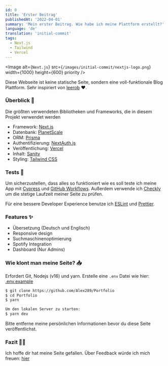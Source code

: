 ```yaml
---
id: 0
title: 'Erster Beitrag'
publishedAt: '2022-04-01'
summary: 'Mein erster Beitrag. Wie habe ich meine Plattform erstellt?'
language: 'de'
translation: 'initial-commit'
tags:
  - Next.js
  - Tailwind
  - Vercel
---
```


<Image
  alt={`Next.js`}
  src={`/images/initial-commit/nextjs-logo.png`}
  width={1000}
  height={600}
  priority
/>

Diese Webseite ist keine statische Seite, sondern eine voll-funktionale Blog Plattform.
Sehr inspiriert von [leerob](https://github.com/leerob/leerob.io) ❤.

### Überblick 📝

Die größten verwendeten Bibliotheken und Frameworks, die in diesem Projekt verwendet werden

- Framework: [Next.js](https://nextjs.org/)
- Datenbank: [PlanetScale](https://planetscale.com)
- ORM: [Prisma](https://prisma.io/)
- Authentifizierung: [NextAuth.js](https://next-auth.js.org/)
- Veröffentlichung: [Vercel](https://vercel.com)
- Inhalt: [Sanity](https://sanity.io)
- Styling: [Tailwind CSS](https://tailwindcss.com/)

### Tests 🧪

Um sicherzustellen, dass alles so funktioniert wie es soll teste ich meine App mit [Cypress](https://www.cypress.io/) und [GitHub Workflows](https://docs.github.com/en/actions/using-workflows).
Außerdem verwende ich [Checkly](https://www.checklyhq.com/) um die stetige Laufzeit meiner Seite zu prüfen.

Für eine bessere Developer Experience benutze ich [ESLint](https://eslint.org/) und [Prettier](https://prettier.io/).

### Features ✨

- Übersetzung (Deutsch und Englisch)
- Responsive design
- Suchmaschinenoptimierung
- Spotify Integration
- Dashboard (Nur Admins)

### Wie klont man meine Seite? 📥

Erfordert Git, Nodejs (v16) und yarn.
Erstelle eine `.env` Datei wie hier: [.env.example](https://github.com/Alex289/Portfolio/blob/main/.env.example)

```bash
$ git clone https://github.com/Alex289/Portfolio
$ cd Portfolio
$ yarn

Um den lokalen Server zu starten:
$ yarn dev
```

Bitte entferne meine persönlichen Informationen bevor du diese Seite veröffentlichst.

### Fazit 👏🏼

Ich hoffe dir hat meine Seite gefallen. Über Feedback würde ich mich freuen: [hier](https://github.com/Alex289/Portfolio/issues/new)
